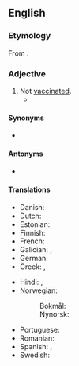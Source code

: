 ==English==

===Etymology===
From {{pre|en|un|vaccinated}}.

===Adjective===
{{en-adj|-}}

# Not [[vaccinated]].
#* {{quote-journal
|en
|date=July 29, 2021
|last=Klein
|first=Ezra
|authorlink=Ezra Klein
|title=What if the Unvaccinated Can’t Be Persuaded?
|journal={{w|New York Times}}
|archiveurl=https://web.archive.org/web/20210729091541/https://www.nytimes.com/2021/07/29/opinion/covid-vaccine-hesitancy.html
|archivedate=29 July 2021
|text=Which brings me to the difficult choice we face on coronavirus vaccinations. The conventional wisdom is that there is some argument, yet unmade and perhaps undiscovered, that will change the minds of the roughly 30 percent of American adults who haven’t gotten at least one dose. There probably isn’t. The '''unvaccinated''' often hold their views strongly, and many are making considered, cost-benefit calculations, given how they weigh the risks of the virus, and the information sources they trust to inform them of those risks.}}

====Synonyms====
* {{l|en|nonvaccinated}}

====Antonyms====
* {{l|en|vaccinated}}

====Translations====
{{trans-top|not vaccinated}}
* Danish: {{t|da|uvaccineret}}
* Dutch: {{t|nl|ongevaccineerd}}
* Estonian: {{t|et|vaktsineerimata}}
* Finnish: {{t|fi|rokottamaton}}
* French: {{t+|fr|non-vacciné}}
* Galician: {{t|gl|[[non]] [[vacinado]]|m}}, {{t|gl|[[non]] [[vacinada]]|f}}
* German: {{t+|de|ungeimpft}}
* Greek: {{t+|el|αμπόλιαστος}}, {{t+|el|ανεμβολίαστος}}
{{trans-mid}}
* Hindi: {{t|hi|अटीकाकृत}}, {{t|hi|[[ग़ैर]] [[टीकाकृत]]}}
* Norwegian:
*: Bokmål: {{t|nb|uvaksinert}}
*: Nynorsk: {{t|nn|uvaksinert}}
* Portuguese: {{t|pt|[[não]] [[vacinado]]|m}}
* Romanian: {{t|ro|nevaccinat}}
* Spanish: {{t|es|[[no]] [[vacunado]]|m}}, {{t|es|[[no]] [[vacunada]]|f}}
* Swedish: {{t+|sv|ovaccinerad}}
{{trans-bottom}}